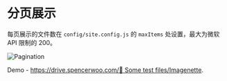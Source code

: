 # 分页展示

每页展示的文件数在 `config/site.config.js` 的 `maxItems` 处设置，最大为微软 API 限制的 200。

![Pagination](../_images/showcase/pagination-demo.png)

Demo - [https://drive.spencerwoo.com/🥟 Some test files/Imagenette](https://drive.spencerwoo.com/🥟%20Some%20test%20files/Imagenette).
